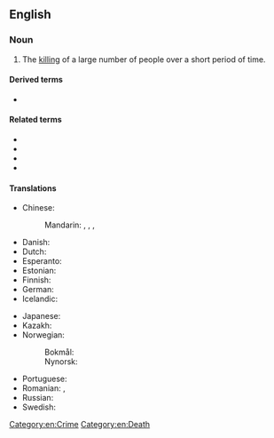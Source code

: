 ==English==
{{wikipedia}}

===Noun===
{{en-noun}}

# The [[killing]] of a large number of people over a short period of time.

====Derived terms====
* {{l|en|mass murderer}}

====Related terms====
* {{l|en|mass shooting}}
* {{l|en|killing spree}}
* {{l|en|massacre}}
* {{l|en|genocide}}

====Translations====
{{trans-top|successive killing of many people}}
* Chinese:
*: Mandarin: {{t|cmn|大規模屠殺|sc=Hani}}, {{t|cmn|大规模屠杀|tr=dàguīmó túshā|sc=Hani}}, {{t+|cmn|大屠殺|sc=Hani}}, {{t+|cmn|大屠杀|tr=dàtúshā|sc=Hani}}
* Danish: {{t|da|massemord|n}}
* Dutch: {{t+|nl|massamoord|m}}
* Esperanto: {{t|eo|amasmurdo}}
* Estonian: {{t+|et|massimõrv}}
* Finnish: {{t+|fi|joukkomurha}}
* German: {{t+|de|Massenmord|m}}
* Icelandic: {{t+|is|fjöldamorð|n}}
{{trans-mid}}
* Japanese: {{t|ja|大量虐殺|tr=tairyō-gyakusatsu}}
* Kazakh: {{t|kk|жаппай өлтіру|sc=Cyrl}}
* Norwegian:
*: Bokmål: {{t|nb|massemord|n}}
*: Nynorsk: {{t|nn|massemord|n}}
* Portuguese: {{t|pt|[[assassinato]]/[[assassínio]] [[em massa]]|m}}
* Romanian: {{t|ro|ucidere în masă|f}}, {{t|ro|asasinare în masă}}
* Russian: {{t|ru|ма́ссовое уби́йство|n}}
* Swedish: {{t+|sv|massmord|c}}
{{trans-bottom}}

[[Category:en:Crime]]
[[Category:en:Death]]